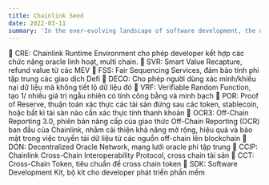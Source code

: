 ```yaml
---
title: Chainlink Seed
date: 2022-03-11
summary: 'In the ever-evolving landscape of software development, the debate between dynamic and static typing continues to be a hot topic.'
---
```


🎯 CRE: Chainlink Runtime Environment cho phép developer kết hợp các chức năng oracle linh hoạt, multi chain.
🎯 SVR: Smart Value Recapture, refund value từ các MEV
🎯 FSS: Fair Sequencing Services, đảm bảo tính phi tập trung các giao dịch Defi
🎯 DECO: Cho phép người dùng xác minh/khiếu nại dữ liệu mà không tiết lộ dữ liệu đó
🎯 VRF: Verifiable Random Function, tạo 1/ nhiều giá trị ngẫu nhiên có tính công bằng và minh bạch 
🎯 POR: Proof of Reserve, thuận toán xác thực các tài sản đứng sau các token, stablecoin, hoặc bất kì tài sản nào cần xác thực tính thanh khoản
🎯 OCR3: Off-Chain Reporting 3.0, phiên bản nâng cấp của giao thức Off-Chain Reporting (OCR) ban đầu của Chainlink, nhằm cải thiện khả năng mở rộng, hiệu quả và bảo mật trong việc truyền tải dữ liệu từ các nguồn off-chain lên blockchain
🎯 DON: Decentralized Oracle Network, mạng lưới oracle phi tập trung
🎯 CCIP: Chainlink Cross-Chain Interoperability Protocol, cross chain tài sản
🎯 CCT:  Cross-Chain Token, tiêu chuẩn để cross chain token
🎯 SDK: Software Development Kit, bộ kit cho developer phát triển phần mềm
